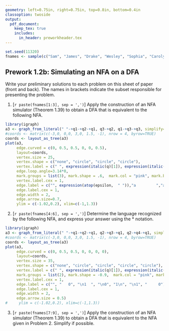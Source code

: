 ```yaml
---
geometry: left=0.75in, right=0.75in, top=0.8in, bottom=0.4in
classoption: twoside
output: 
  pdf_document:
    keep_tex: true
    includes:
      in_header: preworkheader.tex
---
```


```r
set.seed(11320)
fnames <- sample(c("Sam", "James", "Drake", "Wesley", "Sophia", "Carolyn", "Trevor", "Tristan", "Ryley"))
```

## Prework 1.2b: Simulating an NFA on a DFA

Write your preliminary solutions to each problem on this sheet of paper (front and back). The names in brackets indicate the subset responsible for presenting the problem.

1. [`r paste(fnames[1:3], sep = ',')`] Apply the construction of an NFA simulator (Theorem 1.39) to obtain a DFA that is equivalent to the following NFA.

```r
library(igraph)
a3 <- graph_from_literal(" "-+q1-+q2-+q1, q3-+q2, q1-+q3-+q3, simplify=FALSE)
#coords <- matrix(c(-3,0, 0,0, 3,0, 1.5, -1), nrow = 4, byrow=TRUE)
coords <- layout_as_tree(a3)
plot(a3, 
     edge.curved = c(0, 0.5, 0.5, 0, 0, 0.5), 
     layout=coords,
     vertex.size = 25,
     vertex.shape = c("none", "circle", "circle", "circle"),
     vertex.label = c(" ", expression(italic(q)[1]), expression(italic(q)[2]), expression(italic(q)[3])),
     edge.loop.angle=3.14*0,
     mark.groups = list(3), mark.shape = .6,  mark.col = "pink", mark.border = "black",
     vertex.label.cex = 1,
     edge.label = c("", expression(atop(epsilon,  " ")),"a         ","a, b         \n","      a","    b"), 
     edge.label.cex = 1,
     edge.width = 2,
     edge.arrow.size=0.7,
     ylim = c(-1.02,0.2), xlim=c(-1,1.3))
```


2. [`r paste(fnames[4:6], sep = ',')`] Determine the language recognized by the following NFA, and express your answer using the $*$ notation.

```r
library(igraph)
a3 <- graph_from_literal(" "-+q1-+q2-+q1, q2-+q3-+q1, q2-+q4-+q1, simplify=FALSE)
#coords <- matrix(c(-3,0, 0,0, 3,0, 1.5, -1), nrow = 4, byrow=TRUE)
coords <- layout_as_tree(a3)
plot(a3, 
     edge.curved = c(0, 0.5, 0.5, 0, 0, 0, 0), 
     layout=coords,
     vertex.size = 35,
     vertex.shape = c("none", "circle", "circle", "circle", "circle"),
     vertex.label = c(" ", expression(italic(q)[1]), expression(italic(q)[2]), expression(italic(q)[3]), expression(italic(q)[4])),
     mark.groups = list(2), mark.shape = -0.9,  mark.col = "pink", mark.border = "black",
     vertex.label.cex = 1, 
     edge.label = c("", "   0", "\n1  ", "\n0", "1\n", "\n1", "     0"), 
     edge.label.cex = 1,
     edge.width = 2,
     edge.arrow.size = 0.5)
#     ylim = c(-1.02,0.2), xlim=c(-1,1.3))
```

3. [`r paste(fnames[7:9], sep = ',')`] Apply the construction of an NFA simulator (Theorem 1.39) to obtain a DFA that is equivalent to the NFA given in Problem 2. Simplify if possible.

\medskip
\mbox{}\xrfill[2pt]{1pt}\textsc{\small begin your solutions below this line}\xrfill[2pt]{1pt}\mbox{}

